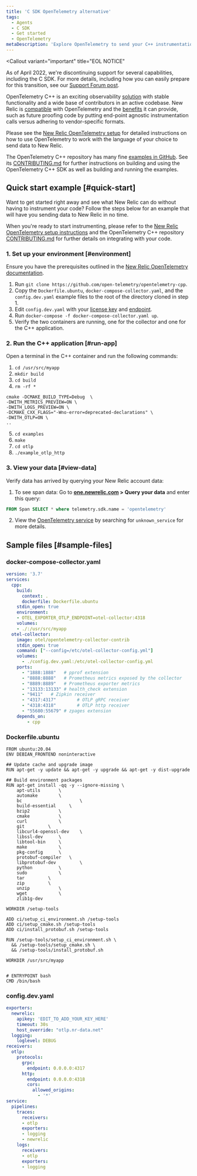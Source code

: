 ```yaml
---
title: 'C SDK OpenTelemetry alternative'
tags:
  - Agents
  - C SDK
  - Get started
  - OpenTelemetry
metaDescription: 'Explore OpenTelemetry to send your C++ instrumentation data to New Relic.'
---
```


<Callout
  variant="important"
  title="EOL NOTICE"
  >
  As of April 2022, we're discontinuing support for several capabilities, including the C SDK. For more details, including how you can easily prepare for this transition, see our [Support Forum post](https://discuss.newrelic.com/t/q1-bulk-eol-announcement-fy23/181744).
</Callout>


OpenTelemetry C++ is an exciting observability [solution](https://github.com/open-telemetry/opentelemetry-cpp) with stable functionality and a wide base of contributors in an active codebase. New Relic is [compatible](/docs/integrations/open-source-telemetry-integrations/opentelemetry/introduction-opentelemetry-new-relic/) with OpenTelemetry and the [benefits](/docs/more-integrations/open-source-telemetry-integrations/opentelemetry/opentelemetry-introduction/) it can provide, such as future proofing code by putting end-point agnostic instrumentation calls versus adhering to vendor-specific formats.

Please see the [New Relic OpenTelemetry setup](/docs/more-integrations/open-source-telemetry-integrations/opentelemetry/opentelemetry-setup/) for detailed instructions on how to use OpenTelemetry to work with the language of your choice to send data to New Relic.

The OpenTelemetry C++ repository has many fine [examples in GitHub](https://github.com/open-telemetry/opentelemetry-cpp/tree/main/examples). See its [CONTRIBUTING.md](https://github.com/open-telemetry/opentelemetry-cpp/blob/main/CONTRIBUTING.md) for further instructions on building and using the OpenTelemetry C++ SDK as well as building and running the examples.

## Quick start example [#quick-start]

Want to get started right away and see what New Relic can do without having to instrument your code?  Follow the steps below for an example that will have you sending data to New Relic in no time.

When you're ready to start instrumenting, please refer to the [New Relic OpenTelemetry setup instructions](/docs/more-integrations/open-source-telemetry-integrations/opentelemetry/opentelemetry-setup/) and the OpenTelemetry C++ repository [CONTRIBUTING.md](https://github.com/open-telemetry/opentelemetry-cpp/blob/main/CONTRIBUTING.md) for further details on integrating with your code.

### 1. Set up your environment [#environment]

Ensure you have the prerequisites outlined in the [New Relic OpenTelemetry documentation](/docs/more-integrations/open-source-telemetry-integrations/opentelemetry/opentelemetry-setup/#prereqs).

1. Run `git clone https://github.com/open-telemetry/opentelemetry-cpp`.
2. Copy the `Dockerfile.ubuntu`, `docker-compose-collector.yaml`, and the `config.dev.yaml` example files to the root of the directory cloned in step 1.
3. Edit `config.dev.yaml` with your [license key](/docs/apis/intro-apis/new-relic-api-keys/#ingest-license-key) and [endpoint](/docs/more-integrations/open-source-telemetry-integrations/opentelemetry/opentelemetry-setup/#review-settings).
4. Run `docker-compose -f docker-compose-collector.yaml up`.
5. Verify the two containers are running, one for the collector and one for the C++ application.

### 2. Run the C++ application [#run-app]

Open a terminal in the C++ container and run the following commands:

1. `cd /usr/src/myapp`
2. `mkdir build`
3. `cd build`
4. `rm -rf *`

```
cmake -DCMAKE_BUILD_TYPE=Debug  \
-DWITH_METRICS_PREVIEW=ON \
-DWITH_LOGS_PREVIEW=ON \
-DCMAKE_CXX_FLAGS="-Wno-error=deprecated-declarations" \
-DWITH_OTLP=ON \
..
```
5. `cd examples`
6. `make`
7. `cd otlp`
8. `./example_otlp_http`

### 3. View your data [#view-data]

Verify data has arrived by querying your New Relic account data: 

1. To see span data: Go to **[one.newrelic.com](https://one.newrelic.com/all-capabilities) > Query your data** and enter this query:

```sql
FROM Span SELECT * where telemetry.sdk.name = 'opentelemetry'
```

2. View the [OpenTelemetry service](/docs/more-integrations/open-source-telemetry-integrations/opentelemetry/opentelemetry-view-your-data#explorer) by searching for `unknown_service` for more details.

## Sample files [#sample-files]

### docker-compose-collector.yaml

```yaml
version: '3.7'
services:
  cpp:
    build:
      context: .
      dockerfile: Dockerfile.ubuntu
    stdin_open: true
    environment:
    - OTEL_EXPORTER_OTLP_ENDPOINT=otel-collector:4318
    volumes:
    - ./:/usr/src/myapp
  otel-collector:
    image: otel/opentelemetry-collector-contrib
    stdin_open: true
    command: ["--config=/etc/otel-collector-config.yml"]
    volumes:
      - ./config.dev.yaml:/etc/otel-collector-config.yml
    ports:
      - "1888:1888"   # pprof extension
      - "8888:8888"   # Prometheus metrics exposed by the collector
      - "8889:8889"   # Prometheus exporter metrics
      - "13133:13133" # health_check extension
      - "9411"   # Zipkin receiver
      - "4317:4317"        # OTLP gRPC receiver
      - "4318:4318"        # OTLP http receiver
      - "55680:55679" # zpages extension
    depends_on:
        - cpp
```

### Dockerfile.ubuntu

```
FROM ubuntu:20.04
ENV DEBIAN_FRONTEND noninteractive

## Update cache and upgrade image
RUN apt-get -y update && apt-get -y upgrade && apt-get -y dist-upgrade

## Build environment packages
RUN apt-get install -qq -y --ignore-missing \
	apt-utils		\
	automake		\
	bc                      \
	build-essential		\
	bzip2			\
	cmake			\
	curl			\
	git			\
	libcurl4-openssl-dev	\
	libssl-dev		\
	libtool-bin		\
	make			\
	pkg-config		\
	protobuf-compiler	\
	libprotobuf-dev         \
	python			\
	sudo			\
	tar			\
	zip			\
	unzip			\
	wget			\
	zlib1g-dev

WORKDIR /setup-tools

ADD ci/setup_ci_environment.sh /setup-tools
ADD ci/setup_cmake.sh /setup-tools
ADD ci/install_protobuf.sh /setup-tools

RUN /setup-tools/setup_ci_environment.sh \
  && /setup-tools/setup_cmake.sh \
  && /setup-tools/install_protobuf.sh

WORKDIR /usr/src/myapp


# ENTRYPOINT bash
CMD /bin/bash
```

### config.dev.yaml

```yaml
exporters:
  newrelic:
    apikey: 'EDIT_TO_ADD_YOUR_KEY_HERE'
    timeout: 30s
    host_override: "otlp.nr-data.net"
  logging:
    loglevel: DEBUG
receivers:
  otlp:
    protocols:
      grpc:
        endpoint: 0.0.0.0:4317
      http:
        endpoint: 0.0.0.0:4318
        cors:
          allowed_origins:
            - '*'
service:
  pipelines:
    traces:
      receivers:
      - otlp
      exporters:
      - logging
      - newrelic
    logs:
      receivers:
      - otlp
      exporters:
      - logging
```
